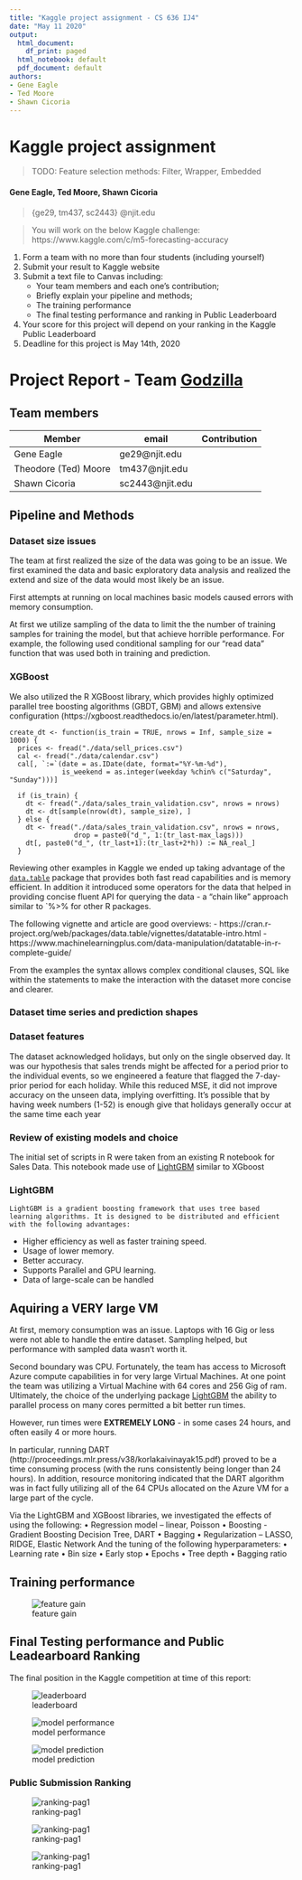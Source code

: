 ```yaml
---
title: "Kaggle project assignment - CS 636 IJ4"
date: "May 11 2020"
output:
  html_document:
    df_print: paged
  html_notebook: default
  pdf_document: default
authors:
- Gene Eagle
- Ted Moore
- Shawn Cicoria
---
```



# Kaggle project assignment

>TODO: Feature selection methods: Filter, Wrapper, Embedded

#### Gene Eagle, Ted Moore, Shawn Cicoria
> {ge29, tm437, sc2443} @njit.edu

> You will work on the below Kaggle challenge: https://www.kaggle.com/c/m5-forecasting-accuracy


1.	Form a team with no more than four students (including yourself)
2.	Submit your result to Kaggle website
3.	Submit a text file to Canvas including:
    - Your team members and each one’s contribution; 
    - Briefly explain your pipeline and methods; 
    - The training performance
    - The final testing performance and ranking in Public Leaderboard
4.	Your score for this project will depend on your ranking in the Kaggle Public Leaderboard
5.	Deadline for this project is May 14th, 2020




# Project Report - Team [Godzilla](https://devblogs.microsoft.com/azuregov/3135/)

## Team members

| Member               | email           | Contribution |
|----------------------|-----------------|--------------|
| Gene Eagle           | ge29@njit.edu   |              |
| Theodore (Ted) Moore | tm437@njit.edu  |              |
| Shawn Cicoria        | sc2443@njit.edu |              |



## Pipeline and Methods

### Dataset size issues
The team at first realized the size of the data was going to be an issue. We first examined the data and basic exploratory data analysis and realized the extend and size of the data would most likely be an issue.

First attempts at running on local machines basic models caused errors with memory consumption.

At first we utilize sampling of the data to limit the the number of training samples for training the model, but that achieve horrible performance.  For example, the following used conditional sampling for our "read data" function that was used both in training and prediction.

### XGBoost
We also utilized the R XGBoost library, which provides highly optimized parallel tree boosting algorithms (GBDT, GBM) and allows extensive configuration (https://xgboost.readthedocs.io/en/latest/parameter.html).

```
create_dt <- function(is_train = TRUE, nrows = Inf, sample_size = 1000) {
  prices <- fread("./data/sell_prices.csv")
  cal <- fread("./data/calendar.csv")
  cal[, `:=`(date = as.IDate(date, format="%Y-%m-%d"),
             is_weekend = as.integer(weekday %chin% c("Saturday", "Sunday")))]

  if (is_train) {
    dt <- fread("./data/sales_train_validation.csv", nrows = nrows)
    dt <- dt[sample(nrow(dt), sample_size), ]
  } else {
    dt <- fread("./data/sales_train_validation.csv", nrows = nrows,
                drop = paste0("d_", 1:(tr_last-max_lags)))
    dt[, paste0("d_", (tr_last+1):(tr_last+2*h)) := NA_real_]
  }
```

Reviewing other examples in Kaggle we ended up taking advantage of the [`data.table`](https://rdatatable.gitlab.io/data.table/) package that provides both fast read capabilities and is memory efficient.  In addition it introduced some operators for the data that helped in providing concise fluent API for querying the data - a "chain like" approach similar to `%>% for other R packages.

The following vignette and article are good overviews:
- https://cran.r-project.org/web/packages/data.table/vignettes/datatable-intro.html
- https://www.machinelearningplus.com/data-manipulation/datatable-in-r-complete-guide/

From the examples the syntax allows complex conditional clauses, SQL like within the statements to make the interaction with the dataset more concise and clearer.


### Dataset time series and prediction shapes


### Dataset features
The dataset acknowledged holidays, but only on the single observed day. It was our hypothesis that sales trends might be
affected for a period prior to the individual events, so we engineered a feature that flagged the 7-day-prior period
for each holiday. While this reduced MSE, it did not improve accuracy on the unseen data, implying overfitting. It's
possible that by having week numbers (1-52) is enough give that holidays generally occur at the same time each year


### Review of existing models and choice

The initial set of scripts in R were taken from an existing R notebook for Sales Data. This notebook made use of [LightGBM](https://lightgbm.readthedocs.io/en/latest/) similar to XGboost


### LightGBM
```
LightGBM is a gradient boosting framework that uses tree based learning algorithms. It is designed to be distributed and efficient with the following advantages:
```
- Higher efficiency as well as faster training speed.
- Usage of lower memory.
- Better accuracy.
- Supports Parallel and GPU learning.
- Data of large-scale can be handled


## Aquiring a VERY large VM

At first, memory consumption was an issue. Laptops with 16 Gig or less were not able to handle the entire dataset. Sampling helped, but performance with sampled data wasn't worth it.

Second boundary was CPU. Fortunately, the team has access to Microsoft Azure compute capabilities in for very large Virtual Machines. At one point the team was utilizing a Virtual Machine with 64 cores and 256 Gig of ram. Ultimately, the choice of the underlying package [LightGBM](### LightGBM) the ability to parallel process on many cores permitted a bit better run times.

However, run times were **EXTREMELY LONG** - in some cases 24 hours, and often easily 4 or more hours.

In particular, running DART (http://proceedings.mlr.press/v38/korlakaivinayak15.pdf) proved to be a time consuming process (with the runs consistently being longer than 24 hours). In addition, resource monitoring indicated that the DART algorithm was in fact fully utilizing all of the 64 CPUs allocated on the Azure VM for a large part of the cycle.


Via the LightGBM and XGBoost libraries, we investigated the effects of using the following:
	•	Regression model – linear, Poisson
	•	Boosting - Gradient Boosting Decision Tree, DART
	•	Bagging
	•	Regularization – LASSO, RIDGE, Elastic Network
And the tuning of the following hyperparameters:
	•	Learning rate
	•	Bin size
	•	Early stop
	•	Epochs
	•	Tree depth
	•	Bagging ratio

## Training performance

![feature gain](./images/feature-gain.jp.jpg)


## Final Testing performance and Public Leadearboard Ranking

The final position in the Kaggle competition at time of this report:

![leaderboard](./images/leaderboard.jpg) 


![model performance](./images/model-performance.jpg)


![model prediction](./images/model-prediction.jpg)



### Public Submission Ranking

![ranking-pag1](./images/ranking-part1.jpg)

![ranking-pag1](./images/ranking-part2.jpg)



![ranking-pag1](./images/ranking-part3.jpg)



